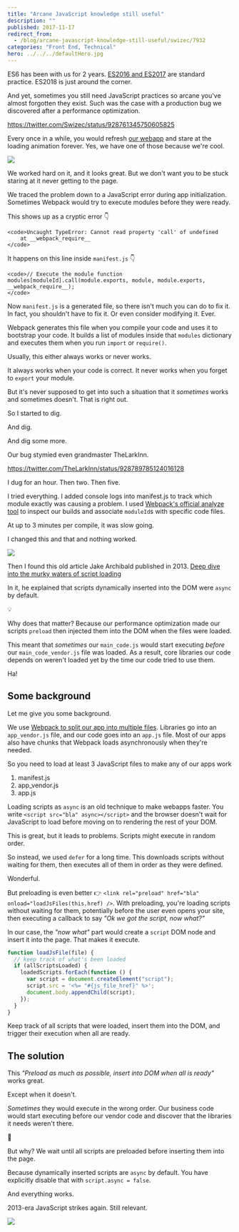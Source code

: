 ```yaml
---
title: "Arcane JavaScript knowledge still useful"
description: ""
published: 2017-11-17
redirect_from:
  - /blog/arcane-javascript-knowledge-still-useful/swizec/7932
categories: "Front End, Technical"
hero: ../../../defaultHero.jpg
---
```


ES6 has been with us for 2 years. [ES2016 and ES2017](https://es2017.io) are standard practice. ES2018 is just around the corner.

And yet, sometimes you still need JavaScript practices so arcane you've almost forgotten they exist. Such was the case with a production bug we discovered after a performance optimization.

https://twitter.com/Swizec/status/928761345750605825

Every once in a while, you would refresh [our webapp](https://www.yup.com) and stare at the loading animation forever. Yes, we have one of those because we're cool.

![](./img/blog-wp-content-uploads-2017-11-yuploader.gif)

We worked hard on it, and it looks great. But we don't want you to be stuck staring at it never getting to the page.

We traced the problem down to a JavaScript error during app initialization. Sometimes Webpack would try to execute modules before they were ready.

This shows up as a cryptic error 👇

```undefined
<code>Uncaught TypeError: Cannot read property 'call' of undefined
    at __webpack_require__
</code>
```

It happens on this line inside `manifest.js` 👇

```undefined
<code>// Execute the module function
modules[moduleId].call(module.exports, module, module.exports, __webpack_require__);
</code>
```

Now `manifest.js` is a generated file, so there isn't much you can do to fix it. In fact, you shouldn't have to fix it. Or even consider modifying it. Ever.

Webpack generates this file when you compile your code and uses it to bootstrap your code. It builds a list of modules inside that `modules` dictionary and executes them when you run `import` or `require()`.

Usually, this either always works or never works.

It always works when your code is correct. It never works when you forget to `export` your module.

But it's never supposed to get into such a situation that it _sometimes_ works and sometimes doesn't. That is right out.

So I started to dig.

And dig.

And dig some more.

Our bug stymied even grandmaster TheLarkInn.

https://twitter.com/TheLarkInn/status/928789785124016128

I dug for an hour. Then two. Then five.

I tried everything. I added console logs into manifest.js to track which module exactly was causing a problem. I used [Webpack's official analyze tool](https://webpack.github.io/analyse/) to inspect our builds and associate `moduleId`s with specific code files.

At up to 3 minutes per compile, it was slow going.

I changed this and that and nothing worked.

![](./img/blog-wp-content-uploads-2017-11-tired-at-computer.gif)

Then I found this old article Jake Archibald published in 2013. [Deep dive into the murky waters of script loading](https://www.html5rocks.com/en/tutorials/speed/script-loading/)

In it, he explained that scripts dynamically inserted into the DOM were `async` by default.

💡

Why does that matter? Because our performance optimization made our scripts `preload` then injected them into the DOM when the files were loaded.

This meant that _sometimes_ our `main_code.js` would start executing _before_ our `main_code_vendor.js` file was loaded. As a result, core libraries our code depends on weren't loaded yet by the time our code tried to use them.

Ha!

## Some background

Let me give you some background.

We use [Webpack to split our app into multiple files](https://swizec.com/blog/dirty-hack-took-30percent-off-webpack-size/swizec/7657). Libraries go into an `app_vendor.js` file, and our code goes into an `app.js` file. Most of our apps also have chunks that Webpack loads asynchronously when they're needed.

So you need to load at least 3 JavaScript files to make any of our apps work

1.  manifest.js
2.  app_vendor.js
3.  app.js

Loading scripts as `async` is an old technique to make webapps faster. You write `<script src="bla" async></script>` and the browser doesn't wait for JavaScript to load before moving on to rendering the rest of your DOM.

This is great, but it leads to problems. Scripts might execute in random order.

So instead, we used `defer` for a long time. This downloads scripts without waiting for them, then executes all of them in order as they were defined.

Wonderful.

But preloading is even better 👉 `<link rel="preload" href="bla" onload="loadJsFiles(this.href) />`. With preloading, you're loading scripts without waiting for them, potentially before the user even opens your site, then executing a callback to say _"Ok we got the script, now what?"_

In our case, the _"now what"_ part would create a `script` DOM node and insert it into the page. That makes it execute.

```javascript
function loadJsFile(file) {
  // keep track of what's been loaded
  if (allScriptsLoaded) {
    loadedScripts.forEach(function () {
      var script = document.createElement("script");
      script.src = '<%= "#{js_file_href}" %>';
      document.body.appendChild(script);
    });
  }
}
```

Keep track of all scripts that were loaded, insert them into the DOM, and trigger their execution when all are ready.

## The solution

This _"Preload as much as possible, insert into DOM when all is ready"_ works great.

Except when it doesn't.

_Sometimes_ they would execute in the wrong order. Our business code would start executing before our vendor code and discover that the libraries it needs weren't there.

💩

But why? We wait until all scripts are preloaded before inserting them into the page.

Because dynamically inserted scripts are `async` by default. You have explicitly disable that with `script.async = false`.

And everything works.

2013-era JavaScript strikes again. Still relevant.

![](./img/blog-wp-content-uploads-2017-11-cosby-facepalm.gif)
